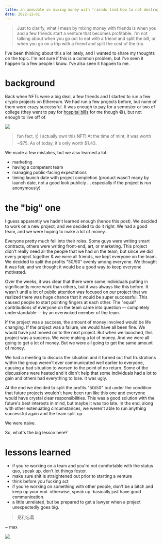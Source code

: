 ```yaml
---
title: an anecdote on mixing money with friends (and how to not destroy friendships with money)
date: 2022-12-01
---
```



> Just to clarify, what I mean by mixing money with friends is when you and a few friends start a venture that becomes profitable. I'm not talking about when you go out to eat with a friend and split the bill, or when you go on a trip with a friend and split the cost of the trip.

I've been thinking about this a lot lately, and I wanted to share my thoughts on the topic. I'm not sure if this is a common problem, but I've seen it happen to a few people I know. I've also seen it happen to me.

# background

Back when NFTs were a big deal, a few friends and I started to run a few crypto projects on Ethereum. We had run a few projects before, but none of them were crazy successful. It was enough to pay for a semester or two of college (they went to pay for [hospital bills](https://blog.chiu.fyi/losing-my-kidney-and-most-of-my-spleen-one-year-later#bills) for me though 😅), but not enough to live off of.

<ImageWrapper>![](./nom.webp)</ImageWrapper>

> fun fact, ☝️ I actually own this NFT! At the time of mint, it was worth ~$75. As of today, it's only worth $1.43.

We made a few mistakes, but we also learned a lot:

- marketing
- having a competent team
- managing public-facing expectations
- timing launch date with project completion (product wasn't ready by launch date, not a good look publicly ... especially if the project is run anonymously)

# the "big" one

I guess apparently we hadn't learned enough (hence this post). We decided to work on a new project, and we decided to do it right. We had a good team, and we were hoping to make a lot of money.

Everyone pretty much fell into their roles. Some guys were writing smart contracts, others were writing front-end, art, or marketing. This project didn't really need all the people that we had on the team, but since we did every project together & we were all friends, we kept everyone on the team. We decided to split the profits "50/50" evenly among everyone. We thought it was fair, and we thought it would be a good way to keep everyone motivated.

Over the weeks, it was clear that there were some individuals putting in significantly more work than others, but it was always like this before. It wasn't until a lot of public attention was focused on our project that we realized there was huge chance that it would be super successful. This caused people to start pointing fingers at each other. The "equal" contributions of everyone on the team came into question -- completely understandable -- by an overwoked member of the team.

If the project was a success, the amount of money involved would be life changing. If the project was a failure, we would have all been fine. We would have just moved on to the next project. But when we launched, this project was a success. We were making a lot of money. And we were all going to get a lot of money. But we were all going to get the same amount of money.

We had a meeting to discuss the situation and it turned out that frustrations within the group weren't ever communicated well earlier to everyone, causing a bad situation to worsen to the point of no return. Some of the discussions were heated and it didn't help that some individuals had a lot to gain and others had everything to lose. It was ugly.

At the end we decided to split the profits "50/50" but under the condition that future projects wouldn't have been run like this one and everyone would have crystal clear responsibilities. This was a good solution with the future's best interests in mind, but maybe it was too late. In the end, along with other extenuating circumstances, we weren't able to run anything successful again and the team split up.

We were naive.

So, what's the big lesson here?

# lessons learned

- if you're working on a team and you're not comfortable with the status quo, speak up. don't let things fester.
- make sure shit is straightened out prior to starting a venture
- think before you fucking act
- if you're working on something with other people, don't be a bitch and keep up your end. otherwise, speak up. basically just have good communication.
- a little unrelated, but be prepared to get a lawyer when a project unexpectedly goes big.

> 見利忘義

~ max

![](./angry.jpeg)
